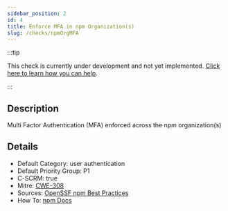 ```yaml
---
sidebar_position: 2
id: 4
title: Enforce MFA in npm Organization(s)
slug: /checks/npmOrgMFA
---
```


<!-- BANNER:START -->
:::tip

This check is currently under development and not yet implemented. [Click here to learn how you can help](/contribute).

:::
<!-- BANNER:END -->

<!-- DESCRIPTION:START -->
## Description
Multi Factor Authentication (MFA) enforced across the npm organization(s)
<!-- DESCRIPTION:END -->

<!-- DETAILS:START -->
## Details
- Default Category: user authentication
- Default Priority Group: P1
- C-SCRM: true
- Mitre: [CWE-308](https://cwe.mitre.org/data/definitions/308.html)
- Sources: [OpenSSF npm Best Practices](https://github.com/ossf/package-manager-best-practices/blob/main/published/npm.md)
- How To: [npm Docs](https://docs.npmjs.com/requiring-two-factor-authentication-in-your-organization)

<!-- DETAILS:END -->
